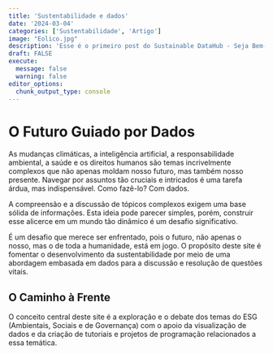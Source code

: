 ```yaml
---
title: 'Sustentabilidade e dados'
date: '2024-03-04'
categories: ['Sustentabilidade', 'Artigo']
image: "Eolico.jpg"
description: 'Esse é o primeiro post do Sustainable DataHub - Seja Bem-vindo !'
draft: FALSE
execute: 
  message: false
  warning: false
editor_options: 
  chunk_output_type: console
---
```


# **O Futuro Guiado por Dados**

As mudanças climáticas, a inteligência artificial, a responsabilidade ambiental, a saúde e os direitos humanos são temas incrivelmente complexos que não apenas moldam nosso futuro, mas também nosso presente. Navegar por assuntos tão cruciais e intricados é uma tarefa árdua, mas indispensável. Como fazê-lo? Com dados.

A compreensão e a discussão de tópicos complexos exigem uma base sólida de informações. Esta ideia pode parecer simples, porém, construir esse alicerce em um mundo tão dinâmico é um desafio significativo.

É um desafio que merece ser enfrentado, pois o futuro, não apenas o nosso, mas o de toda a humanidade, está em jogo. O propósito deste site é fomentar o desenvolvimento da sustentabilidade por meio de uma abordagem embasada em dados para a discussão e resolução de questões vitais.

## **O Caminho à Frente**

O conceito central deste site é a exploração e o debate dos temas do ESG (Ambientais, Sociais e de Governança) com o apoio da visualização de dados e da criação de tutoriais e projetos de programação relacionados a essa temática.
